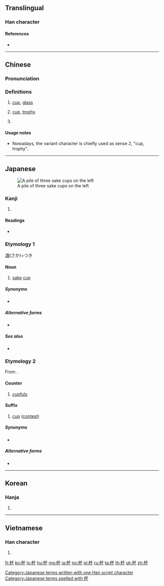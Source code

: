 {{also|盃}}
==Translingual==
{{stroke order|strokes=8}}

===Han character===
{{Han char|rn=75|rad=木|as=04|sn=8|four=41990|canj=DMF|ids=⿰木不}}

====References====
* {{Han ref|kx=0513.090|dkj=14497|dj=0899.060|hdz=21166.020|uh=676F|ud=26479|bh=AA4D|bd=43597}}

----

==Chinese==
{{zh-forms|alt=盃*}}

===Pronunciation===
{{zh-pron
|m=bēi
|ma=y
|c=bui1
|h=pfs=pî
|mn=poe
|w=1pe
|mc=y
|oc=y
|cat=n,cl
}}

===Definitions===
{{zh-hanzi}}

# [[cup]], [[glass]]
#: {{zh-x|杯子{zi}|cup, glass}}
# [[cup]], [[trophy]]
#: {{zh-x|世界杯|world cup}}
# {{n-g|Classifier for [[cup]]s/[[glass]]es of drinks.}}
#: {{zh-x|一 杯 茶|a cup of tea}}
#: {{zh-x|還 想 喝 一 杯 嗎？|Would you like another '''drink'''?}}

====Usage notes====
* Nowadays, the variant character {{l|zh|盃}} is chiefly used as sense 2, "cup, trophy".

{{zh-cat|Beginning}}

----

==Japanese==
{{wikipedia|lang=ja|盃}}
[[Image:Otoso.jpg|thumb|A pile of three sake cups on the left]]

===Kanji===
{{ja-kanji|grade=c|rs=木04}}

# {{defn|lang=ja|sort=木04}}

====Readings====
* {{ja-readings|goon=[[へ]] (he) {{non-joyo-reading}}|kanon=[[はい]] (hai)|kun=[[さかずき]] (sakazuki)}}

===Etymology 1===
[[酒]](さか)+つき

====Noun====
{{ja-noun|さかずき}}

# [[sake]] [[cup]]

=====Synonyms=====
* {{ja-r|カップ}}

=====Alternative forms=====
* {{ja-r|盃|さかずき}}

=====See also=====
* {{ja-r|お猪口|おちょこ}}

===Etymology 2===
From {{etyl|zhx|ja}}.

====Counter====
{{ja-pos|はい|counter}}

# [[cupful]]s

====Suffix====
{{ja-pos|はい|suffix}}

# {{lb|ja|games|sort=はい}} [[cup]] ([[contest]])

=====Synonyms=====
* {{ja-r|カップ}}

=====Alternative forms=====
* {{ja-r|盃|はい}}

[[Category:Japanese terms written with one Han script character]]
[[Category:Japanese terms spelled with 杯]]

----

==Korean==

===Hanja===
{{ko-hanja|hangeul=[[배]]|eumhun=|mr=pae|y=pay}}

# {{defn|lang=ko|sort=木04}}

----

==Vietnamese==

===Han character===
{{vi-hantu|[[bôi]]|rs=木04}}

# {{defn|lang=vi|sort=木04}}

[[fr:杯]]
[[ko:杯]]
[[lo:杯]]
[[hu:杯]]
[[mg:杯]]
[[ja:杯]]
[[no:杯]]
[[pl:杯]]
[[ru:杯]]
[[ta:杯]]
[[th:杯]]
[[uk:杯]]
[[zh:杯]]